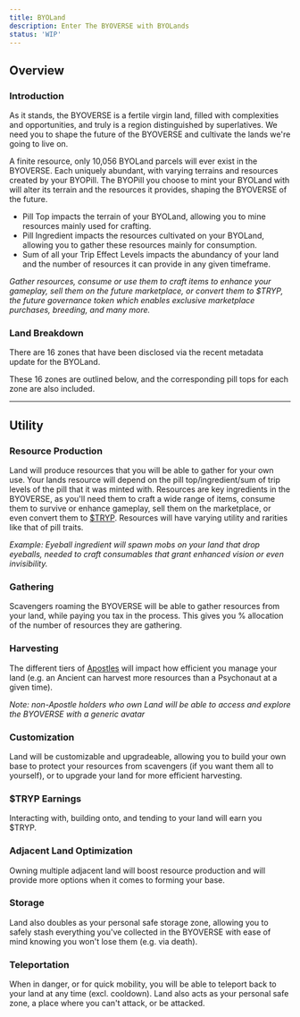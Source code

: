 ```yaml
---
title: BYOLand
description: Enter The BYOVERSE with BYOLands
status: 'WIP'
---
```



<Player src="byoverse.mp4"/>

## Overview

### Introduction

As it stands, the BYOVERSE is a fertile virgin land, filled with complexities and opportunities, and truly is a region distinguished by superlatives. We need you to shape the future of the BYOVERSE and cultivate the lands we're going to live on.

A finite resource, only 10,056 BYOLand parcels will ever exist in the BYOVERSE. Each uniquely abundant, with varying terrains and resources created by your BYOPill. The BYOPill you choose to mint your BYOLand with will alter its terrain and the resources it provides, shaping the BYOVERSE of the future.

- Pill Top impacts the terrain of your BYOLand, allowing you to mine resources mainly used for crafting.
- Pill Ingredient impacts the resources cultivated on your BYOLand, allowing you to gather these resources mainly for consumption.
- Sum of all your Trip Effect Levels impacts the abundancy of your land and the number of resources it can provide in any given timeframe.

*Gather resources, consume or use them to craft items to enhance your gameplay, sell them on the future marketplace, or convert them to $TRYP, the future governance token which enables exclusive marketplace purchases, breeding, and many more.*

### Land Breakdown
There are 16 zones that have been disclosed via the recent metadata update for the BYOLand.

These 16 zones are outlined below, and the corresponding pill tops for each zone are also included.

<Infographic src="/docs/byoland-zone-breakdown.jpg" description="BYOLand Zone Breakdown by Pill Top" credit="f0xboss" />

---

## Utility

### Resource Production
Land will produce resources that you will be able to gather for your own use. Your lands resource will depend on the pill top/ingredient/sum of trip levels of the pill that it was minted with. Resources are key ingredients in the BYOVERSE, as you'll need them to craft a wide range of items, consume them to survive or enhance gameplay, sell them on the marketplace, or even convert them to [$TRYP](/docs/tryp/). Resources will have varying utility and rarities like that of pill traits.

*Example: Eyeball ingredient will spawn mobs on your land that drop eyeballs, needed to craft consumables that grant enhanced vision or even invisibility.*

### Gathering
Scavengers roaming the BYOVERSE will be able to gather resources from your land, while paying you tax in the process. This gives you % allocation of the number of resources they are gathering.

### Harvesting
The different tiers of [Apostles](/docs/apostles/) will impact how efficient you manage your land (e.g. an Ancient can harvest more resources than a Psychonaut at a given time). 

*Note: non-Apostle holders who own Land will be able to access and explore the BYOVERSE with a generic avatar*

### Customization
Land will be customizable and upgradeable, allowing you to build your own base to protect your resources from scavengers (if you want them all to yourself), or to upgrade your land for more efficient harvesting.

### $TRYP Earnings
Interacting with, building onto, and tending to your land will earn you $TRYP.

### Adjacent Land Optimization
Owning multiple adjacent land will boost resource production and will provide more options when it comes to forming your base.

### Storage
Land also doubles as your personal safe storage zone, allowing you to safely stash everything you've collected in the BYOVERSE with ease of mind knowing you won't lose them (e.g. via death).

### Teleportation
When in danger, or for quick mobility, you will be able to teleport back to your land at any time (excl. cooldown). Land also acts as your personal safe zone, a place where you can't attack, or be attacked.